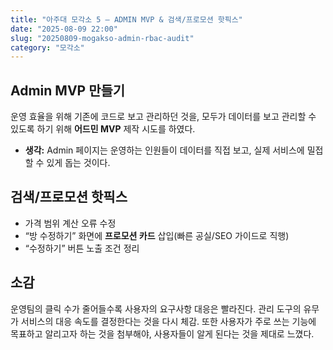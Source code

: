 ```yaml
---
title: "아주대 모각소 5 — ADMIN MVP & 검색/프로모션 핫픽스"
date: "2025-08-09 22:00"
slug: "20250809-mogakso-admin-rbac-audit"
category: "모각소"
---
```


## Admin MVP 만들기

운영 효율을 위해 기존에 코드로 보고 관리하던 것을, 모두가 데이터를 보고 관리할 수 있도록 하기 위해 **어드민 MVP** 제작 시도를 하였다.

- **생각:** Admin 페이지는 운영하는 인원들이 데이터를 직접 보고, 실제 서비스에 밀접할 수 있게 돕는 것이다.

## 검색/프로모션 핫픽스

- 가격 범위 계산 오류 수정
- “방 수정하기” 화면에 **프로모션 카드** 삽입(빠른 공실/SEO 가이드로 직행)
- “수정하기” 버튼 노출 조건 정리

## 소감

운영팀의 클릭 수가 줄어들수록 사용자의 요구사항 대응은 빨라진다.
관리 도구의 유무가 서비스의 대응 속도를 결정한다는 것을 다시 체감.
또한 사용자가 주로 쓰는 기능에 목표하고 알리고자 하는 것을 첨부해야, 사용자들이 알게 된다는 것을 제대로 느꼈다.
